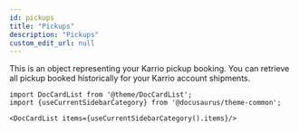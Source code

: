 ```yaml
---
id: pickups
title: "Pickups"
description: "Pickups"
custom_edit_url: null
---
```




This is an object representing your Karrio pickup booking.
                You can retrieve all pickup booked historically for your Karrio account shipments.
                



```mdx-code-block
import DocCardList from '@theme/DocCardList';
import {useCurrentSidebarCategory} from '@docusaurus/theme-common';

<DocCardList items={useCurrentSidebarCategory().items}/>
```
      
